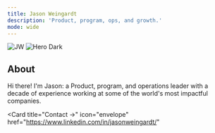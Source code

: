 ```yaml
---
title: Jason Weingardt
description: 'Product, program, ops, and growth.'
mode: wide
---
```


<img
  className="block dark:hidden"
  noZoom src="/images/jw-svg.svg"
  alt="JW"
/>
<img
  className="hidden dark:block"
  noZoom src="/images/jw-svg.svg"
  alt="Hero Dark"
/>

## About

Hi there! I'm Jason: a Product, program, and operations leader with a decade of experience working at some of the world's most impactful companies. 

<CardGroup cols={4}>
  <Card
    title="My Work →"
    icon="file-user"
    href= "/essentials/my-work.mdx"
  >
  </Card>
  <Card
    title="Resume →"
    icon="briefcase"
    href="https://mintlify.com/docs/development"
  >
  </Card>

<Card
    title="Contact →"
    icon="envelope"
    href="https://www.linkedin.com/in/jasonweingardt/"
  >
  </Card>
  <Card
    title="Chat →"
    icon="calendar"
    href="https://fantastical.app/jasonw/chat"
  >
  </Card>
  </CardGroup>

